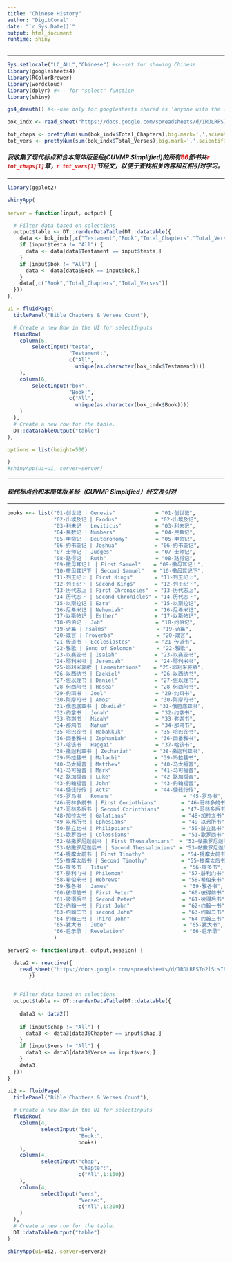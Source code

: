 ```yaml
---
title: "Chinese History"
author: "DigitCoral"
date: "`r Sys.Date()`"
output: html_document
runtime: shiny
---
```


------------------------------------------------------------------------

```r
Sys.setlocale("LC_ALL","Chinese") #<--set for showing Chinese 
library(googlesheets4)
library(RColorBrewer)
library(wordcloud)
library(dplyr) #<-- for "select" function
library(shiny)
```

```r

gs4_deauth() #<--use only for googlesheets shared as 'anyone with the link'

bok_indx <- read_sheet("https://docs.google.com/spreadsheets/d/1RDLRFS7o2lSLsIRJAjd-cVXQDt_Q1XiDxIQ_ZC6_VDs/edit?usp=sharing", sheet ="Index")

tot_chaps <- prettyNum(sum(bok_indx$Total_Chapters),big.mark=',',scientific=F)
tot_vers <- prettyNum(sum(bok_indx$Total_Verses),big.mark=',',scientific=F)
```

#### ***我收集了现代标点和合本简体版圣经(CUVMP Simplified)的所有<span style="color:red">66</span>部书共[`r tot_chaps[1]`]{style="color:red"}章，[`r tot_vers[1]`]{style="color:red"}节经文，以便于查找相关内容和互相引对学习。***

------------------------------------------------------------------------

```r
library(ggplot2)

shinyApp(
  
server = function(input, output) {

  # Filter data based on selections
  output$table <- DT::renderDataTable(DT::datatable({
    data <- bok_indx[,c("Testament","Book","Total_Chapters","Total_Verses")]
    if (input$testa != "All") {
      data <- data[data$Testament == input$testa,]
    }
    if (input$bok != "All") {
      data <- data[data$Book == input$bok,]
    }
    data[,c("Book","Total_Chapters","Total_Verses")]
  }))
},

ui = fluidPage(
  titlePanel("Bible Chapters & Verses Count"),

  # Create a new Row in the UI for selectInputs
  fluidRow(
    column(6,
        selectInput("testa",
                    "Testament:",
                    c("All",
                      unique(as.character(bok_indx$Testament))))
    ),
    column(6,
        selectInput("bok",
                    "Book:",
                    c("All",
                      unique(as.character(bok_indx$Book))))
    )
  ),
  # Create a new row for the table.
  DT::dataTableOutput("table")
),

options = list(height=500)

)
#shinyApp(ui=ui, server=server)
```

------------------------------------------------------------------------

#### ***现代标点合和本简体版圣经（CUVMP Simplified）经文及引对***

------------------------------------------------------------------------

```r

books <<- list("01-创世记 | Genesis"             = "01-创世记",
               "02-出埃及记 | Exodus"            = "02-出埃及记",
               "03-利未记 | Leviticus"           = "03-利未记",
               "04-民数记 | Numbers"             = "04-民数记",
               "05-申命记 | Deuteronomy"         = "05-申命记",
               "06-约书亚记 | Joshua"            = "06-约书亚记",
               "07-士师记 | Judges"              = "07-士师记",
               "08-路得记 | Ruth"                = "08-路得记",
               "09-撒母耳记上 | First Samuel"    = "09-撒母耳记上",
               "10-撒母耳记下 | Second Samuel"   = "10-撒母耳记下",
               "11-列王纪上 | First Kings"       = "11-列王纪上",
               "12-列王纪下 | Second Kings"      = "12-列王纪下",
               "13-历代志上 | First Chronicles"  = "13-历代志上",
               "14-历代志下 | Second Chronicles" = "14-历代志下",
               "15-以斯拉记 | Ezra"              = "15-以斯拉记",
               "16-尼希米记 | Nehemiah"          = "16-尼希米记",
               "17-以斯帖记 | Esther"            = "17-以斯帖记",
               "18-约伯记 | Job"                 = "18-约伯记",
               "19-诗篇 | Psalms"                = "19-诗篇",
               "20-箴言 | Proverbs"              = "20-箴言",
               "21-传道书 | Ecclesiastes"        = "21-传道书",
               "22-雅歌 | Song of Solomon"       = "22-雅歌",
               "23-以赛亚书 | Isaiah"            = "23-以赛亚书",
               "24-耶利米书 | Jeremiah"          = "24-耶利米书",
               "25-耶利米哀歌 | Lamentations"    = "25-耶利米哀歌",
               "26-以西结书 | Ezekiel"           = "26-以西结书",
               "27-但以理书 | Daniel"            = "27-但以理书",
               "28-何西阿书 | Hosea"             = "28-何西阿书",
               "29-约珥书 | Joel"                = "29-约珥书",
               "30-阿摩司书 | Amos"              = "30-阿摩司书",
               "31-俄巴底亚书 | Obadiah"         = "31-俄巴底亚书",
               "32-约拿书 | Jonah"               = "32-约拿书",
               "33-弥迦书 | Micah"               = "33-弥迦书",
               "34-那鸿书 | Nahum"               = "34-那鸿书",
               "35-哈巴谷书 | Habakkuk"          = "35-哈巴谷书",
               "36-西番雅书 | Zephaniah"         = "36-西番雅书",
               "37-哈该书 | Haggai"              = "37-哈该书",
               "38-撒迦利亚书 | Zechariah"       = "38-撒迦利亚书",
               "39-玛拉基书 | Malachi"           = "39-玛拉基书",
               "40-马太福音 | Matthew"           = "40-马太福音",
               "41-马可福音 | Mark"              = "41-马可福音",
               "42-路加福音 | Luke"              = "42-路加福音",
               "43-约翰福音 | John"              = "43-约翰福音",
               "44-使徒行传 | Acts"              = "44-使徒行传",
               "45-罗马书 | Romans"                       = "45-罗马书",
               "46-哥林多前书 | First Corinthians"        = "46-哥林多前书",
               "47-哥林多后书 | Second Corinthians"       = "47-哥林多后书",
               "48-加拉太书 | Galatians"                  = "48-加拉太书",
               "49-以弗所书 | Ephesians"                  = "49-以弗所书",
               "50-腓立比书 | Philippians"                = "50-腓立比书",
               "51-歌罗西书 | Colossians"                 = "51-歌罗西书",
               "52-帖撒罗尼迦前书 | First Thessalonians"  = "52-帖撒罗尼迦前书",
               "53-帖撒罗尼迦后书 | Second Thessalonians" = "53-帖撒罗尼迦后书",
               "54-提摩太前书 | First Timothy"            = "54-提摩太前书",
               "55-提摩太后书 | Second Timothy"           = "55-提摩太后书",
               "56-提多书 | Titus"                        = "56-提多书",
               "57-腓利门书 | Philemon"                   = "57-腓利门书",
               "58-希伯来书 | Hebrews"                    = "58-希伯来书",
               "59-雅各书 | James"                        = "59-雅各书",
               "60-彼得前书 | First Peter"                = "60-彼得前书",
               "61-彼得后书 | Second Peter"               = "61-彼得后书",
               "62-约翰一书 | First John"                 = "62-约翰一书",
               "63-约翰二书 | second John"                = "63-约翰二书",
               "64-约翰三书 | Third John"                 = "64-约翰三书",
               "65-犹大书 | Jude"                         = "65-犹大书",
               "66-启示录 | Revelation"                   = "66-启示录"
               )

server2 <- function(input, output,session) {

  data2 <- reactive({
    read_sheet("https://docs.google.com/spreadsheets/d/1RDLRFS7o2lSLsIRJAjd-cVXQDt_Q1XiDxIQ_ZC6_VDs/edit?usp=sharing", sheet = input$bok)
       })
  

  # Filter data based on selections
  output$table <- DT::renderDataTable(DT::datatable({
    
    data3 <- data2()
    
    if (input$chap != "All") {
      data3 <- data3[data3$Chapter == input$chap,]
    }
    if (input$vers != "All") {
      data3 <- data3[data3$Verse == input$vers,]
    }
    data3
  }))
}

ui2 <- fluidPage(
  titlePanel("Bible Chapters & Verses Count"),
  
  # Create a new Row in the UI for selectInputs
  fluidRow(
    column(4,
           selectInput("bok",
                       "Book:",
                       books)
    ),
    column(4,
           selectInput("chap",
                       "Chapter:",
                       c("All",1:150))
    ),
    column(4,
           selectInput("vers",
                       "Verse:",
                       c("All",1:200))
    )
  ),
  # Create a new row for the table.
  DT::dataTableOutput("table")
)

shinyApp(ui=ui2, server=server2)

```
